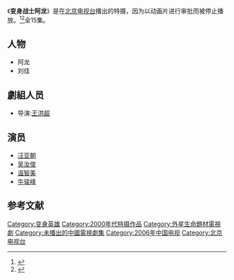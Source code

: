 《'''变身战士阿龙'''》是在[[北京电视台|北京电视台]]播出的特摄，因为以动画片进行审批而被停止播放。<ref>{{Cite news|url=http://ent.sina.com.cn/v/m/2006-02-17/0946988788.html|title=广电总局下发《通知》 叫停“真人动画”(附图)|language=zh-cn|publisher=新浪网|author=|date=2006年2月17日|accessdate=2015-03-29|archive-date=2015-04-02|archive-url=https://web.archive.org/web/20150402140624/http://ent.sina.com.cn/v/m/2006-02-17/0946988788.html|dead-url=no}}</ref><ref>{{Cite news|url=http://info.toys.hc360.com/2006/02/21082833534.shtml|title=真人动画《变身战士阿龙》可能将被封杀|language=zh-cn|publisher=慧聪网玩具行业|author=|date=2006年2月21日|accessdate=2015-03-29|archive-date=2015-04-02|archive-url=https://web.archive.org/web/20150402144118/http://info.toys.hc360.com/2006/02/21082833534.shtml|dead-url=yes}}</ref>全15集。
==人物==
*阿龙
*刘佳
==劇組人员==
*导演:[[王洪超|王洪超]]
==演员==
*[[汪亚朝|汪亚朝]]
*[[吴汝俊|吴汝俊]]
*[[温智美|温智美]]
*[[牛骏峰|牛骏峰]]
== 参考文献 ==
{{Reflist}}

[[Category:变身英雄|Category:变身英雄]]
[[Category:2000年代特摄作品|Category:2000年代特摄作品]]
[[Category:外星生命題材電視劇|Category:外星生命題材電視劇]]
[[Category:未播出的中國電視劇集|Category:未播出的中國電視劇集]]
[[Category:2006年中国电视|Category:2006年中国电视]]
[[Category:北京电视台|Category:北京电视台]]